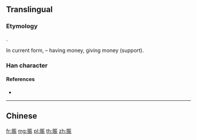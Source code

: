 {{character info/new}}
{{also|賑}}
==Translingual==

===Etymology===
{{Han simp|賑|f=貝|t=贝}}.

In current form, {{Han compound|贝|t1=money|辰|ls=psc|c1=s|c2=p}} – having money, giving money (support).

===Han character===
{{Han char|rn=154|rad=贝|as=07|sn=11|four=|canj=BOMMV|ids=⿰贝辰}}

====References====
* {{Han ref|kx=1213.211|hdz=63642.050|uh=8D48|ud=36168}}

----

==Chinese==
{{zh-see|賑}}

[[fr:赈]]
[[mg:赈]]
[[pl:赈]]
[[th:赈]]
[[zh:赈]]